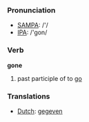 === Pronunciation ===
*[[w:SAMPA|SAMPA]]: /'/
*[[w:IPA|IPA]]: /'gon/

=== Verb ===

'''gone'''

# past participle of to [[go]]

=== Translations ===
*[[Dutch]]: [[gegeven]]